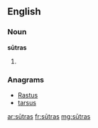 ==English==

===Noun===
'''sūtras''' {{p}}

# {{plural of|[[sūtra#English|sūtra]]}}

===Anagrams===
* [[Rastus#English|Rastus]]
* [[tarsus#English|tarsus]]

[[ar:sūtras]]
[[fr:sūtras]]
[[mg:sūtras]]